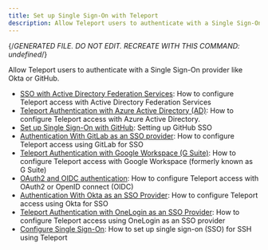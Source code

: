 ```yaml
---
title: Set up Single Sign-On with Teleport
description: Allow Teleport users to authenticate with a Single Sign-On provider like Okta or GitHub.
---
```


{/*GENERATED FILE. DO NOT EDIT. RECREATE WITH THIS COMMAND:
undefined*/}

Allow Teleport users to authenticate with a Single Sign-On provider like Okta or GitHub.

- [SSO with Active Directory Federation Services](adfs.mdx): How to configure Teleport access with Active Directory Federation Services
- [Teleport Authentication with Azure Active Directory (AD)](azuread.mdx): How to configure Teleport access with Azure Active Directory.
- [Set up Single Sign-On with GitHub](github-sso.mdx): Setting up GitHub SSO
- [Authentication With GitLab as an SSO provider](gitlab.mdx): How to configure Teleport access using GitLab for SSO
- [Teleport Authentication with Google Workspace (G Suite)](google-workspace.mdx): How to configure Teleport access with Google Workspace (formerly known as G Suite)
- [OAuth2 and OIDC authentication](oidc.mdx): How to configure Teleport access with OAuth2 or OpenID connect (OIDC)
- [Authentication With Okta as an SSO Provider](okta.mdx): How to configure Teleport access using Okta for SSO
- [Teleport Authentication with OneLogin as an SSO Provider](one-login.mdx): How to configure Teleport access using OneLogin as an SSO provider
- [Configure Single Sign-On](overview.mdx): How to set up single sign-on (SSO) for SSH using Teleport
